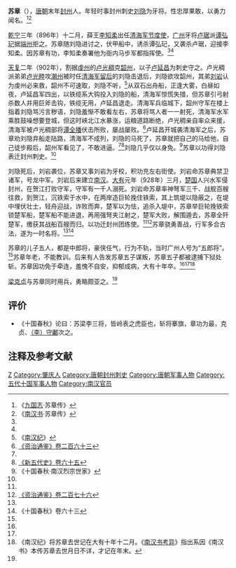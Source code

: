 {{Infobox Biography
| subject_name   = 蘇章
| image_name     = 
| image_size     = 
| image_caption  = 
| date_of_birth  = 9世纪
| place_of_birth = [[唐朝|唐朝]]
| date_of_death  = 937年
| place_of_death = [[南汉|南汉]]
| occupation     = [[唐朝|唐朝]]、南汉將領
}}

'''苏章'''（{{bd|9世纪||937年|catIdx=S}}），[[唐朝|唐朝]]末年[[封州_(隋朝)|封州]]人。年轻时事封州刺史[[刘隐|刘隐]]为牙将。性忠厚果敢，以勇力闻名。<ref name=h9k>《[[九国志|九国志]]·苏章传》</ref><ref name=NHS>《[[南汉书|南汉书]]·苏章传》</ref>

[[乾宁|乾宁]]三年（896年）十二月，薛王[[李知柔|李知柔]]出任[[清海军节度使|清海军节度使]]，[[广州|广州]]牙将[[卢琚|卢琚]]派[[谭弘玘|谭弘玘]]据[[端州|端州]]拒之。苏章随刘隐进讨之，伏甲船中，诱杀谭弘玘，又袭杀卢琚，迎接李知柔。因苏章有功，李知柔奏署他为衙内马步军都指挥使。<ref name=h9k/><ref name=NHS/>

[[天复_(唐朝)|天复]]二年（902年），割据[[虔州|虔州]]的[[卢光稠|卢光稠]]克[[韶州|韶州]]，以子[[卢延昌|卢延昌]]为刺史守之。卢光稠派弟弟[[卢光睦|卢光睦]]攻[[潮州|潮州]]被时任[[清海军|清海军]][[留后|留后]]的刘隐击退后，刘隐欲攻韶州，其弟[[刘䶮|刘岩]]认为虔州必来救，韶州不可速取，刘隐不听，<ref>《[[南汉纪|南汉纪]]》</ref>从双石出舟船，正逢大雾，白昼如夜，卢延昌军四出，以铁缆系大钩投入刘隐的船，清海军惊慌失措，但苏章引弓射杀数人并用巨斧击钩，铁缆无用，卢延昌退走。清海军兵临城下，韶州守军在楼上指着刘隐骂污言秽语，刘隐羞惭不敢看左右，苏章将骂人者一一射死，清海军水军乘胜鼓噪想要登城，但这时峡北江水暴涨，运粮道路断绝，卢光稠亲自率众来援，清海军被卢光稠部将[[谭全播|谭全播]]伏击所败，屡战屡败。<ref name=ZZTJ263>[[:s:資治通鑑/卷263|《资治通鉴》卷二百六十三]]</ref>卢延昌开城袭清海军之后，苏章劝刘隐弃船走陆路，清海军不成列，刘隐的马死了，苏章就把自己的马给他，自己徒步殿后，韶州军看见了，不敢进逼。<ref name=NHS/><ref name=NHFD65>[[:s:新五代史/卷65|《新五代史》卷六十五]]</ref>刘隐几乎仅以身免。<ref>《十国春秋·南汉烈宗世家》</ref>苏章以功得刘隐表迁封州刺史。<ref name=h9k/>

刘隐死后，刘岩袭位，苏章又事刘岩为牙校，积功充左右街使。刘岩命苏章典禁卫诸军，号龙中军。刘岩后来建立[[南汉|南汉]]。[[大有_(年號)|大有]]元年（928年）三月，[[马楚|楚国]]人兴水军侵封州，在贺江打败守军，守军有一千人溺死。刘岩命苏章率神弩军三千、战舰百艘往救，到贺江，沉铁索于水中，在两岸造巨轮挽住铁索，其上筑堤以隐蔽之，在堤中埋伏壮士，轻舟迎战，诈败而奔，楚军以为怯，追杀入堤中，苏章举巨轮挽铁索锁楚军船，楚军船不能进退，再用强弩夹江射之，楚军大败，解围遁去，苏章全歼楚军，缴获其战船百艘而归。以功迁封州团练使。<ref name=h9k/><ref>[[:s:資治通鑑/卷276|《资治通鉴》卷二百七十六]]</ref>苏章骁勇善战，行军多合古法，遂为一时名将。<ref name=NHS/><ref name=SGCQ63>《十国春秋》卷六十三</ref>

苏章的儿子五人，都是中郎将，豪侠任气，行为不轨，当时广州人号为“五郎将”。<ref name=SGCQ63/>苏章年老，不能教训。后来有人告发苏章五子谋叛，苏章五子都被逮捕下狱处斩。苏章因功免于牵连，羞愧不自安，抑郁成病，大有十年卒。<ref name=h9k/><ref name=NHS/><ref>《南汉纪》将苏章去世记在大有十年十二月。《[[南汉书考异|南汉书考异]]》指出系因《南汉书》本传苏章去世月日不详，才记在年末。</ref>

[[梁克贞|梁克贞]]与苏章同时用兵，勇略颇亚之。<ref name=SGCQ63/>

== 评价 ==
*《十国春秋》论曰：苏梁李三将，皆岭表之虎臣也，斩将搴旗，章功为最，克贞、[[李守鄘|（李）守鄘]]次之。

== 注释及参考文献 ==
{{reflist}}

{{DEFAULTSORT:S}}
[[Category:苏姓|Z]]
[[Category:肇庆人|Category:肇庆人]]
[[Category:唐朝封州刺史|Category:唐朝封州刺史]]
[[Category:唐朝军事人物|Category:唐朝军事人物]]
[[Category:五代十国军事人物|Category:五代十国军事人物]]
[[Category:南汉官员|Category:南汉官员]]